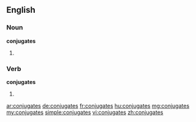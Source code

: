 ==English==

===Noun===
'''conjugates'''

# {{plural of|conjugate}}

===Verb===
'''conjugates'''

# {{third-person singular of|conjugate}}

[[ar:conjugates]]
[[de:conjugates]]
[[fr:conjugates]]
[[hu:conjugates]]
[[mg:conjugates]]
[[my:conjugates]]
[[simple:conjugates]]
[[vi:conjugates]]
[[zh:conjugates]]